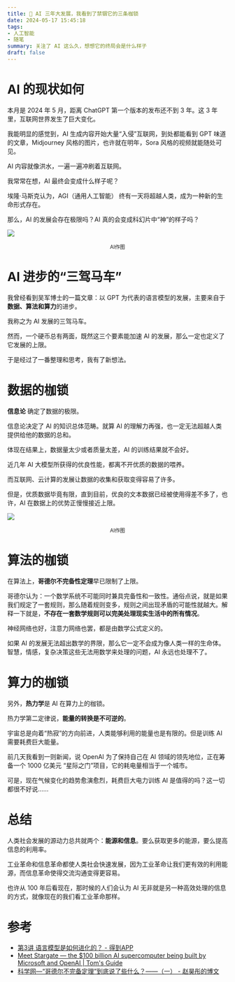 ```yaml
---
title: 👀 AI 三年大发展，我看到了禁锢它的三条枷锁
date: 2024-05-17 15:45:18
tags:
- 人工智能
- 随笔
summary: 关注了 AI 这么久，想想它的终局会是什么样子
draft: false
---
```


# AI 的现状如何

本月是 2024 年 5 月，距离 ChatGPT 第一个版本的发布还不到 3 年。这 3 年里，互联网世界发生了巨大变化。

我能明显的感觉到，AI 生成内容开始大量“入侵”互联网，到处都能看到 GPT 味道的文章，Midjourney 风格的图片，也许就在明年，Sora 风格的视频就能随处可见。

AI 内容就像洪水，一遍一遍冲刷着互联网。

我常常在想，AI 最终会变成什么样子呢？

埃隆·马斯克认为，AGI（通用人工智能） 终有一天将超越人类，成为一种新的生命形式存在。

那么，AI 的发展会存在极限吗？AI 真的会变成科幻片中“神”的样子吗？

![](/static/blog/2024-05-08-what-is-the-boundary-of-ai/2024-05-20-13-36-59.png)

<center>
  <small>AI作图</small>
</center>

# AI 进步的“三驾马车”

我曾经看到吴军博士的一篇文章：以 GPT 为代表的语言模型的发展，主要来自于**数据、算法和算力**的进步。

我称之为 AI 发展的三驾马车。

然而，一个硬币总有两面，既然这三个要素能加速 AI 的发展，那么一定也定义了它发展的上限。

于是经过了一番整理和思考，我有了新想法。

# 数据的枷锁

**信息论** 确定了数据的极限。

信息论决定了 AI 的知识总体范畴。就算 AI 的理解力再强，也一定无法超越人类提供给他的数据的总和。

体现在结果上，数据量太少或者质量太差，AI 的训练结果就不会好。

近几年 AI 大模型所获得的优良性能，都离不开优质的数据的喂养。

而互联网、云计算的发展让数据的收集和获取变得容易了许多。

但是，优质数据毕竟有限，直到目前，优良的文本数据已经被使用得差不多了，也许，AI 在数据上的优势正慢慢接近上限。

![](/static/blog/2024-05-08-what-is-the-boundary-of-ai/2024-05-20-13-42-01.png)

<center>
  <small>AI作图</small>
</center>

# 算法的枷锁

在算法上，**哥德尔不完备性定理**早已限制了上限。

哥德尔认为：一个数学系统不可能同时兼具完备性和一致性。通俗点说，就是如果我们规定了一套规则，那么随着规则变多，规则之间出现矛盾的可能性就越大。解释一下就是，**不存在一套数学规则可以完美处理现实生活中的所有情况**。

神经网络也好，注意力网络也罢，都是由数学公式定义的。

如果 AI 的发展无法超出数学的界限，那么它一定不会成为像人类一样的生命体。智慧，情感，复杂决策这些无法用数学来处理的问题，AI 永远也处理不了。

# 算力的枷锁

另外，**热力学**是 AI 在算力上的枷锁。

热力学第二定律说，**能量的转换是不可逆的**。

宇宙总是向着“热寂”的方向前进，人类能够利用的能量也是有限的。但是训练 AI 需要耗费巨大能量。

前几天我看到一则新闻，说 OpenAI 为了保持自己在 AI 领域的领先地位，正在筹备一个 1000 亿美元 “星际之门”项目，它的耗电量相当于一个城市。

可是，现在气候变化的趋势愈演愈烈，耗费巨大电力训练 AI 是值得的吗？这一切都很不好说……

# 总结

人类社会发展的源动力总共就两个：**能源和信息**。要么获取更多的能源，要么提高信息的利用率。

工业革命和信息革命都使人类社会快速发展，因为工业革命让我们更有效的利用能源，而信息革命使得交流沟通变得更容易。

也许从 100 年后看现在，那时候的人们会认为 AI 无非就是另一种高效处理的信息的方式，就像现在的我们看工业革命那样。

# 参考

- [第3讲 语言模型是如何进化的？ - 得到APP](https://www.dedao.cn/course/article?id=Lpy0edZAG5mnK0wDR3XzD9BkoajY4x)
- [Meet Stargate — the $100 billion AI supercomputer being built by Microsoft and OpenAI | Tom's Guide](https://www.tomsguide.com/ai/meet-stargate-the-dollar100-billion-ai-supercomputer-being-built-by-microsoft-and-openai)
- [科学网—“哥德尔不完备定理”到底说了些什么？——（一） - 赵昊彤的博文](https://blog.sciencenet.cn/blog-409681-1067019.html)
